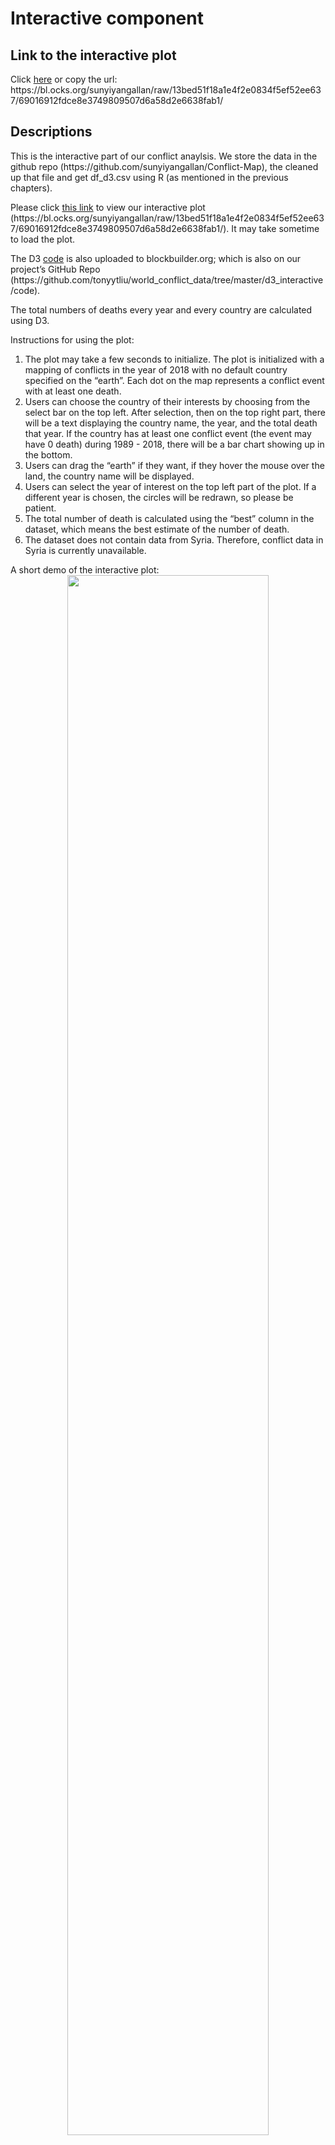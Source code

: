 # Interactive component

## Link to the interactive plot

Click [here](https://bl.ocks.org/sunyiyangallan/raw/13bed51f18a1e4f2e0834f5ef52ee637/69016912fdce8e3749809507d6a58d2e6638fab1/) or copy the url: https://bl.ocks.org/sunyiyangallan/raw/13bed51f18a1e4f2e0834f5ef52ee637/69016912fdce8e3749809507d6a58d2e6638fab1/

## Descriptions
This is the interactive part of our conflict anaylsis. 
We store the data in the github repo (https://github.com/sunyiyangallan/Conflict-Map), the cleaned up that file and get df_d3.csv using R (as mentioned in the previous chapters).

Please click [this link](https://bl.ocks.org/sunyiyangallan/raw/13bed51f18a1e4f2e0834f5ef52ee637/69016912fdce8e3749809507d6a58d2e6638fab1/) to view our interactive plot (https://bl.ocks.org/sunyiyangallan/raw/13bed51f18a1e4f2e0834f5ef52ee637/69016912fdce8e3749809507d6a58d2e6638fab1/). It may take sometime to load the plot. 

The D3 [code]((https://bl.ocks.org/sunyiyangallan/13bed51f18a1e4f2e0834f5ef52ee637/69016912fdce8e3749809507d6a58d2e6638fab1)) is also uploaded to blockbuilder.org; which is also on our project's GitHub Repo (https://github.com/tonyytliu/world_conflict_data/tree/master/d3_interactive/code).

The total numbers of deaths every year and every country are calculated using D3. 

Instructions for using the plot: 

1. The plot may take a few seconds to initialize. The plot is initialized with a mapping of conflicts in the year of 2018 with no default country specified on the "earth". Each dot on the map represents a conflict event with at least one death.
2. Users can choose the country of their interests by choosing from the select bar on the top left. After selection, then on the top right part, there will be a text displaying the country name, the year, and the total death that year. If the country has at least one conflict event (the event may have 0 death) during 1989 - 2018, there will be a bar chart showing up in the bottom. 
3. Users can drag the "earth" if they want, if they hover the mouse over the land, the country name will be displayed. 
4. Users can select the year of interest on the top left part of the plot. If a different year is chosen, the circles will be redrawn, so please be patient. 
5. The total number of death is calculated using the "best" column in the dataset, which means the best estimate of the number of death. 
6. The dataset does not contain data from Syria. Therefore, conflict data in Syria is currently unavailable.

A short demo of the interactive plot:
<center>
![](https://raw.githubusercontent.com/tonyytliu/world_conflict_data/master/d3_interactive/demo/d3demo.gif){ width=80% }
</center>

Reference:

1. D3 in Depth: Geographic (https://www.d3indepth.com/geographic/).
2. World Map with D3 and TopoJSON (https://bl.ocks.org/piwodlaiwo/3734a1357696dcff203a94012646e932).
3. GeoJSON Maps of the globe (https://geojson-maps.ash.ms/). 
4. Johan's github project:world.geo.json  (https://github.com/johan/world.geo.json).
5. A method for hiding points in geo projection (https://stackoverflow.com/questions/22366749/how-can-i-determine-if-a-point-is-hidden-on-a-projection).